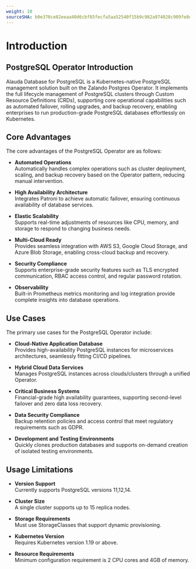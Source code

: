 ```yaml
---
weight: 10
sourceSHA: b0e370ce82eeaa40d6cbf85fecfa5aa52540f15b9c982a974028c909fe8ed6ab
---
```


# Introduction

## PostgreSQL Operator Introduction

Alauda Database for PostgreSQL is a Kubernetes-native PostgreSQL management solution built on the Zalando Postgres Operator. It implements the full lifecycle management of PostgreSQL clusters through Custom Resource Definitions (CRDs), supporting core operational capabilities such as automated failover, rolling upgrades, and backup recovery, enabling enterprises to run production-grade PostgreSQL databases effortlessly on Kubernetes.

## Core Advantages

The core advantages of the PostgreSQL Operator are as follows:

- **Automated Operations**\
  Automatically handles complex operations such as cluster deployment, scaling, and backup recovery based on the Operator pattern, reducing manual intervention.

- **High Availability Architecture**\
  Integrates Patroni to achieve automatic failover, ensuring continuous availability of database services.

- **Elastic Scalability**\
  Supports real-time adjustments of resources like CPU, memory, and storage to respond to changing business needs.

- **Multi-Cloud Ready**\
  Provides seamless integration with AWS S3, Google Cloud Storage, and Azure Blob Storage, enabling cross-cloud backup and recovery.

- **Security Compliance**\
  Supports enterprise-grade security features such as TLS encrypted communication, RBAC access control, and regular password rotation.

- **Observability**\
  Built-in Prometheus metrics monitoring and log integration provide complete insights into database operations.

## Use Cases

The primary use cases for the PostgreSQL Operator include:

- **Cloud-Native Application Database**\
  Provides high-availability PostgreSQL instances for microservices architectures, seamlessly fitting CI/CD pipelines.

- **Hybrid Cloud Data Services**\
  Manages PostgreSQL instances across clouds/clusters through a unified Operator.

- **Critical Business Systems**\
  Financial-grade high availability guarantees, supporting second-level failover and zero data loss recovery.

- **Data Security Compliance**\
  Backup retention policies and access control that meet regulatory requirements such as GDPR.

- **Development and Testing Environments**\
  Quickly clones production databases and supports on-demand creation of isolated testing environments.

## Usage Limitations

- **Version Support**\
  Currently supports PostgreSQL versions 11,12,14.

- **Cluster Size**\
  A single cluster supports up to 15 replica nodes.

- **Storage Requirements**\
  Must use StorageClasses that support dynamic provisioning.

- **Kubernetes Version**\
  Requires Kubernetes version 1.19 or above.

- **Resource Requirements**\
  Minimum configuration requirement is 2 CPU cores and 4GB of memory.
